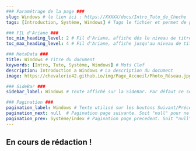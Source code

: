 ---
### Paramétrage de la page ###
slug: Windows # le lien ici : https://XXXXX/docs/Intro_Tuto_de_Cheche
tags: [Introduction, Système, Windows] # Tags le fichier et permet de grouper par mots clef

### FIL d'Ariane ###
toc_min_heading_level: 2 # Fil d'Ariane, affiche dés le niveau de titre 2. Par Défaut : 2
toc_max_heading_level: 4 # Fil d'Ariane, affiche jusqu'au niveau de titre 4. Par défaut : 3

### MetaData ###
title: Windows # Titre du document
keywords: [Intro, Tuto, Système, Windows] # Mots Clef
description: Introduction a Windows # La description du document
image: https://chevalerie42.github.io/img/Page_Accueil/Photo_Réseau.jpg # Image utilisé par les liens vers cette page. A 1ere vue il faut privilégier les liens externe

### SideBar ###
sidebar_label: Windows # Texte affiché sur la SideBar. Par défaut ce sera le "title"

### Pagination ###
pagination_label: Windows # Texte utilisé sur les boutons Suivant/Précédent. Par defaut "Title"
pagination_next: null  # Pagination page suivante. Soit "null" pour ne pas en ajotuer. Soit dossier/fichier (Réseau/Intro_Reseau)
pagination_prev: Système/index # Pagination page precedent. Soit "null" pour ne pas en ajotuer. Soit dossier/fichier (Réseau/Intro_Reseau)
---

## En cours de rédaction !